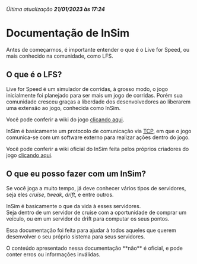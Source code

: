 
<Callout type="info">*Última atualização __21/01/2023 às 17:24__*</Callout>

# Documentação de InSim

Antes de começarmos, é importante entender o que é o Live for Speed, ou mais conhecido na comunidade, como LFS.

## O que é o LFS?

Live for Speed é um simulador de corridas, à grosso modo, o jogo inicialmente foi planejado para ser mais um jogo de corridas.
Porém sua comunidade cresceu graças a liberdade dos desenvolvedores ao liberarem uma extensão ao jogo, conhecida como InSim.

Você pode conferir a wiki do jogo [clicando aqui](https://wikipedia.org/wiki/Live_for_Speed).

InSim é basicamente um protocolo de comunicação via [TCP](https://wikipedia.org/wiki/Internet_protocol_suite), em que o jogo comunica-se com um software externo para realizar ações dentro do jogo.

Você pode conferir a wiki oficial do InSim feita pelos próprios criadores do jogo [clicando aqui](https://en.lfsmanual.net/wiki/InSim).

## O que eu posso fazer com um InSim?

Se você joga a muito tempo, já deve conhecer vários tipos de servidores, seja eles _cruise_, _tweak_, _drift_, e entre outros.

InSim é basicamente o que da vida à esses servidores.\
Seja dentro de um servidor de cruise com a oportunidade de comprar um veículo, ou em um servidor de drift para computar os seus pontos.

Essa documentação foi feita para ajudar à todos aqueles que querem desenvolver o seu próprio sistema para seus servidores.

<Callout type="warning">
  O conteúdo apresentado nessa documentação **não** é oficial, e pode conter
  erros ou informações inválidas.
</Callout>
